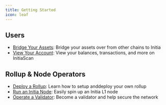 ```yaml
---
title: Getting Started
icon: leaf
---
```


## Users

- [Bridge Your Assets](https://bridge.testnet.initia.xyz): Bridge your assets over from other chains to Initia
- [View Your Account](/home/core-applications/initia-scan): View your balances, transactions, and more on InitiaScan

## Rollup & Node Operators

- [Deploy a Rollup](/nodes-and-rollups/deploying-rollups/deploy-with-weave): Learn how to setup anddeploy your own rollup
- [Run an Initia Node](/nodes-and-rollups/running-nodes/running-l1-nodes/l1-nodes-weave): Easily spin up an Initia L1 node
- [Operate a Validator](/nodes-and-rollups/running-a-node/running-a-validator/becoming-a-validator): Become a validator and help secure the network
